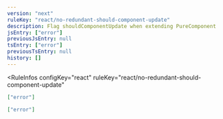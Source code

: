 ```yaml
---
version: "next"
ruleKey: "react/no-redundant-should-component-update"
description: Flag shouldComponentUpdate when extending PureComponent
jsEntry: ["error"]
previousJsEntry: null
tsEntry: ["error"]
previousTsEntry: null
history: []
---
```


<RuleInfos 
  configKey="react" 
  ruleKey="react/no-redundant-should-component-update" 
>

```json
["error"]
```

```json
["error"]
```

</RuleInfos>
